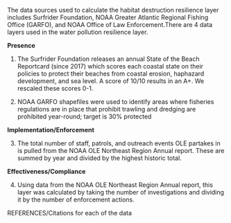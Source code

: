 The data sources used to calculate the habitat destruction resilience layer includes Surfrider Foundation, NOAA Greater Atlantic Regional Fishing Office (GARFO), and NOAA Office of Law Enforcement.There are 4 data layers used in the water pollution resilience layer.

**Presence**

1. The Surfrider Foundation releases an annual State of the Beach Reportcard (since 2017) which scores each coastal state on their policies to protect their beaches from coastal erosion, haphazard development, and sea level. A score of 10/10 results in an A+. We rescaled these scores 0-1.

2. NOAA GARFO shapefiles were used to identify areas where fisheries regulations are in place that prohibit trawling and dredging are prohibited year-round; target is 30% protected

**Implementation/Enforcement**

3. The total number of staff,  patrols, and outreach events OLE partakes in is pulled from the NOAA OLE Northeast Region Annual report. These are summed by year and divided by the highest historic total.

**Effectiveness/Compliance**

4. Using data from the NOAA OLE Northeast Region Annual report, this layer was calculated by taking the number of investigations and dividing it by the number of enforcement actions.


REFERENCES/Citations for each of the data
